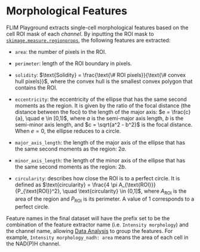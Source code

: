 # Morphological Features
FLIM Playground extracts single-cell morphological features based on the cell ROI mask of each *channel*. By inputting the ROI mask to [`skimage.measure.regionprops`](https://scikit-image.org/docs/stable/api/skimage.measure.html#skimage.measure.regionprops), the following features are extracted:

- `area`: the number of pixels in the ROI. 
- `perimeter`: length of the ROI boundary in pixels.

- `solidity`: $\text{Solidity} = \frac{\text{\# ROI pixels}}{\text{\# convex hull pixels}}$, where the convex hull is the smallest convex polygon that contains the ROI. 

- `eccentricity`: the eccentricity of the ellipse that has the same second moments as the region. It is given by the ratio of the focal distance (the distance between the foci) to the length of the major axis:
$e = \frac{c}{a}, \quad e \in [0,1)$, where $a$ is the semi-major axis length, $b$ is the semi-minor axis length, and $c = \sqrt{a^2 - b^2}$ is the focal distance. When $e=0$, the ellipse reduces to a circle.

- `major_axis_length`: the length of the major axis of the ellipse that has the same second moments as the region: $2a$. 
- `minor_axis_length`: the length of the minor axis of the ellipse that has the same second moments as the region: $2b$. 
- `circularity`: describes how close the ROI is to a perfect circle. It is defined as $\text{circularity} = \frac{4 \pi A_{\text{ROI}}}{P_{\text{ROI}}^2}, \quad \text{circularity} \in (0,1]$, where $A_{\text{ROI}}$ is the area of the region and $P_{\text{ROI}}$ is its perimeter. A value of $1$ corresponds to a perfect circle.


Feature names in the final dataset will have the prefix set to be the combination of the feature extractor name (i.e. `Intensity morphology`) and the channel name, allowing [Data Analysis](data_analysis.qmd) to group the features. For example, `Intensity morphology_nadh: area` means the area of each cell in the NAD(P)H channel. 





